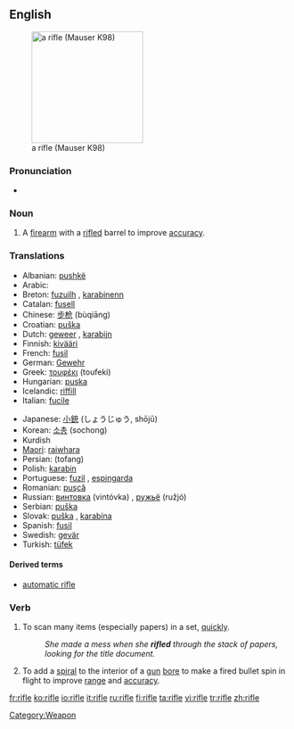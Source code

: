 {{wikipedia}}
==English==
[[Image:FR8-01.jpg|thumb|right|200px|a rifle (Mauser K98)]]

===Pronunciation===
*{{audio|en-us-rifle.ogg|Audio (US)}}

===Noun===
{{en-noun}}
# A [[firearm]] with a [[rifled]] barrel to improve [[accuracy]].

===Translations===
{{top}}
*Albanian: [[pushkë]] {{f}}
*Arabic: {{ARchar|[[بندقية]]}} {{IPAchar|(bunduqíya)}} {{f}}
*Breton: [[fuzuilh]] {{f}}, [[karabinenn]] {{f}}
*Catalan: [[fusell]] {{m}}
*Chinese: [[步枪]] (bùqiāng)
*Croatian: [[puška]] {{f}}
*Dutch: [[geweer]] {{n}}, [[karabijn]] {{f}}
*Finnish: [[kivääri]]
*French: [[fusil]] {{m}}
*German: [[Gewehr]] {{n}}
*Greek: [[τουφέκι]] (toufeki) {{n}}
*Hungarian: [[puska]]
*Icelandic: [[riffill]] {{m}}
*Italian: [[fucile]] {{m}}
{{mid}}
*Japanese: [[小銃]] (しょうじゅう, shōjū)
*Korean: [[소총]] (sochong)
*Kurdish {{KUchar|[[تفه‌نگ]]}}
*[[Maori]]: [[raiwhara]]
*Persian: {{FAchar|[[تفنگ]]}} (tofang)
*Polish: [[karabin]] {{m}}
*Portuguese: [[fuzil]] {{m}}, [[espingarda]] {{f}}
*Romanian: [[puşcă]] {{f}}
*Russian: [[винтовка]] (vintóvka) {{f}}, [[ружьё]] (ružjó) {{n}}
*Serbian: [[puška]] {{f}}
*Slovak: [[puška]] {{f}}, [[karabína]] {{f}}
*Spanish: [[fusil]] {{m}}
*Swedish: [[gevär]] {{n}}
*Turkish: [[tüfek]]
{{bottom}}

====Derived terms====
*[[automatic rifle]]

[[Category:Weapon]]

===Verb===
{{en-verb|rifl|es}}

# To scan many items (especially papers) in a set, [[quickly]].
#: ''She made a mess when she '''rifled''' through the stack of papers, looking for the title document.''
# To add a [[spiral]] to the interior of a [[gun]] [[bore]] to make a fired bullet spin in flight to improve [[range]] and [[accuracy]].

[[fr:rifle]]
[[ko:rifle]]
[[io:rifle]]
[[it:rifle]]
[[ru:rifle]]
[[fi:rifle]]
[[ta:rifle]]
[[vi:rifle]]
[[tr:rifle]]
[[zh:rifle]]